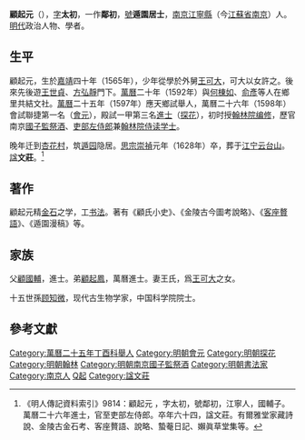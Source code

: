 {{明清人物信息框
| 姓名 = 顧起元
| 原名 =
| 圖片名稱 = 曾鯨繪顧起元像.jpg
| 圖片大小 = 220px
| 圖片說明 = 曾鯨繪顧起元像
| 最高職務 = 吏部左侍郎
| 國家 = 大明
| 爵位 =
| 籍貫 = [[南直隸|直隸]][[應天府|應天府]][[江寧縣|江寧縣]]
| 族裔 = 漢族
| 字號 = 字太初，號遁園居士
| 室名 = 
| 諡號 = 文莊
| 出生日期 = [[嘉靖|嘉靖]]四十四年（1565年）
| 出生地點 = 
| 逝世日期 = [[崇禎|崇禎]]元年（1628年）
| 逝世地點 = 
| 墓葬 =
| 配偶 = 王氏（[[王可大|王可大]]女）
| 親屬 = 父 [[顧國輔|顧國輔]]；弟 [[顧起鳳|顧起鳳]]
| 出身 = 
*萬曆二十六年（1598年）戊戌科進士及第
| 經歷 = 
| 著作 =
}}
'''顧起元'''（{{bd|1565年||1628年|catIdx=G顧}}），[[表字|字]]'''太初'''，一作'''鄰初'''，[[號|號]]'''遁園居士'''，[[南京|南京]][[江寧縣|江寧縣]]（今[[江蘇省|江蘇省]][[南京|南京]]）人。[[明代|明代]]政治人物、學者。

==生平==
顧起元，生於[[嘉靖|嘉靖]]四十年（1565年），少年從學於外舅[[王可大|王可大]]，可大以女許之。後來先後遊[[王世貞|王世貞]]、[[方弘靜|方弘靜]]門下。[[萬曆|萬曆]]二十年（1592年）與[[何棟如|何棟如]]、[[俞彥|俞彥]]等人在鄉里共結文社。[[萬曆|萬曆]]二十五年（1597年）應天鄉試舉人，萬曆二十六年（1598年）會試聯捷第一名（[[會元|會元]]），殿試一甲第三名[[進士|進士]]（[[探花|探花]]），初时授[[翰林院编修|翰林院编修]]，歷官南京[[國子監祭酒|國子監祭酒]]、[[吏部左侍郎|吏部左侍郎]]兼[[翰林院侍读学士|翰林院侍读学士]]。

晚年迁到[[杏花村|杏花村]]，筑[[遁园|遁园]]隐居。[[明思宗|思宗]][[崇禎|崇禎]]元年（1628年）卒，葬于[[江宁|江宁]][[云台山|云台山]]。[[諡|諡]]'''文莊'''。<ref>《明人傳記資料索引》9814：顧起元 ，字太初，號鄰初，江寧人，國輔子。萬曆二十六年進士，官至吏部左侍郎。卒年六十四，諡文莊。有爾雅堂家藏詩說、金陵古金石考、客座贅語、說略、蟄菴日記、嬾眞草堂集等。</ref>

==著作==
顧起元精[[金石|金石]]之学，工[[书法|书法]]。著有《顧氏小史》、《金陵古今圖考說略》、《[[客座贅語|客座贅語]]》、《遁園漫稿》等。 

==家族==
父[[顧國輔|顧國輔]]，進士。弟[[顧起鳳|顧起鳳]]，萬曆進士。妻王氏，爲[[王可大|王可大]]之女。

十五世孫[[顾知微|顾知微]]，现代古生物学家，中国科学院院士。

==參考文獻==
{{reflist}}

{{萬曆二十六年戊戌科殿試金榜}}
{{DEFAULTSORT:Gu顧}}
[[Category:萬曆二十五年丁酉科舉人|Category:萬曆二十五年丁酉科舉人]]
[[Category:明朝會元|Category:明朝會元]]
[[Category:明朝探花|Category:明朝探花]]
[[Category:明朝翰林|Category:明朝翰林]]
[[Category:明朝南京國子監祭酒|Category:明朝南京國子監祭酒]]
[[Category:明朝書法家|Category:明朝書法家]]
[[Category:南京人|Category:南京人]]
[[Category:顧姓|Q起]]
[[Category:諡文莊|Category:諡文莊]]